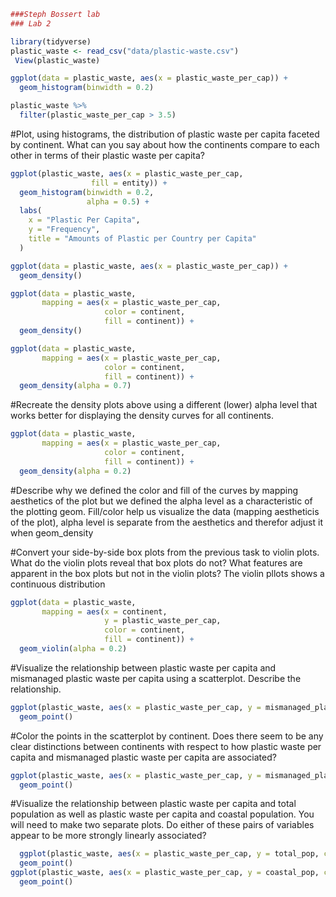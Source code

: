 ```r
###Steph Bossert lab
### Lab 2
```

```r

library(tidyverse)
plastic_waste <- read_csv("data/plastic-waste.csv")
 View(plastic_waste) 

ggplot(data = plastic_waste, aes(x = plastic_waste_per_cap)) +
  geom_histogram(binwidth = 0.2)

plastic_waste %>%
  filter(plastic_waste_per_cap > 3.5)
```

#Plot, using histograms, the distribution of plastic waste per capita faceted by continent. What can you say about how the continents compare to each other in terms of their plastic waste per capita?
```r
ggplot(plastic_waste, aes(x = plastic_waste_per_cap, 
                  fill = entity)) +
  geom_histogram(binwidth = 0.2,
                 alpha = 0.5) +
  labs(
    x = "Plastic Per Capita",
    y = "Frequency",
    title = "Amounts of Plastic per Country per Capita"
  )
```

```r
ggplot(data = plastic_waste, aes(x = plastic_waste_per_cap)) +
  geom_density()

ggplot(data = plastic_waste, 
       mapping = aes(x = plastic_waste_per_cap, 
                     color = continent, 
                     fill = continent)) +
  geom_density()  

ggplot(data = plastic_waste, 
       mapping = aes(x = plastic_waste_per_cap, 
                     color = continent, 
                     fill = continent)) +
  geom_density(alpha = 0.7)
```

#Recreate the density plots above using a different (lower) alpha level that works better for displaying the density curves for all continents.
```r
ggplot(data = plastic_waste, 
       mapping = aes(x = plastic_waste_per_cap, 
                     color = continent, 
                     fill = continent)) +
  geom_density(alpha = 0.2)
```

#Describe why we defined the color and fill of the curves by mapping aesthetics of the plot but we defined the alpha level as a characteristic of the plotting geom. 
Fill/color help us visualize the data (mapping aestheticis of the plot), alpha level is separate from the aesthetics and therefor adjust it when geom_density

#Convert your side-by-side box plots from the previous task to violin plots. What do the violin plots reveal that box plots do not? What features are apparent in the box plots but not in the violin plots?
The violin pllots shows a continuous distribution

```r
ggplot(data = plastic_waste, 
       mapping = aes(x = continent,
                     y = plastic_waste_per_cap, 
                     color = continent, 
                     fill = continent)) +
  geom_violin(alpha = 0.2)
```

#Visualize the relationship between plastic waste per capita and mismanaged plastic waste per capita using a scatterplot. Describe the relationship.

```r
ggplot(plastic_waste, aes(x = plastic_waste_per_cap, y = mismanaged_plastic_waste_per_cap)) +
  geom_point()
```

#Color the points in the scatterplot by continent. Does there seem to be any clear distinctions between continents with respect to how plastic waste per capita and mismanaged plastic waste per capita are associated?
```r
ggplot(plastic_waste, aes(x = plastic_waste_per_cap, y = mismanaged_plastic_waste_per_cap, color = continent)) +
  geom_point()
```
#Visualize the relationship between plastic waste per capita and total population as well as plastic waste per capita and coastal population. You will need to make two separate plots. Do either of these pairs of variables appear to be more strongly linearly associated?
```r
  ggplot(plastic_waste, aes(x = plastic_waste_per_cap, y = total_pop, color = continent)) +
  geom_point()
ggplot(plastic_waste, aes(x = plastic_waste_per_cap, y = coastal_pop, color = continent)) +
  geom_point()
```
